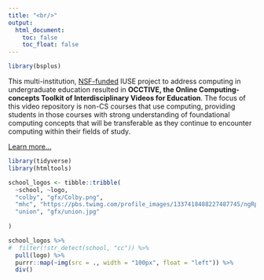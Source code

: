 ```yaml
---
title: "<br/>"
output:
  html_document:
    toc: false
    toc_float: false
---
```


```r
library(bsplus)
```

<div class="jumbotron">


This multi-institution, [NSF-funded](https://www.nsf.gov/awardsearch/showAward?AWD_ID=1935113&HistoricalAwards=false) IUSE project to address computing in undergraduate education resulted in **OCCTIVE, the Online Computing-concepts Toolkit of Interdisciplinary Videos for Education**.  The focus of this video repository is non-CS courses that use computing, providing students in those courses with strong understanding of foundational computing concepts that will be transferable as they continue to encounter computing  within  their fields of study.



<a class="btn btn-primary btn-lg" href="oldProjects.html" role="button">Learn more...</a>

</div>

```r
library(tidyverse)
library(htmltools)

school_logos <- tibble::tribble(
  ~school, ~logo,
  "colby", "gfx/Colby.png",
  "mhc", "https://pbs.twimg.com/profile_images/1337418488227487745/ngRpXs_n.jpg",
  "union", "gfx/union.jpg"
  
)

school_logos %>%
#  filter(!str_detect(school, "cc")) %>%
  pull(logo) %>%
  purrr::map(~img(src = ., width = "100px", float = "left")) %>%
  div()
```

